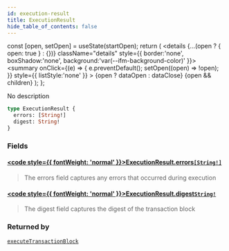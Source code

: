 ```yaml
---
id: execution-result
title: ExecutionResult
hide_table_of_contents: false
---
```









  const [open, setOpen] = useState(startOpen);
  return (
    <details {...(open ? { open: true } : {})} className="details" style={{ border:'none', boxShadow:'none', background:'var(--ifm-background-color)' }}>
      <summary
        onClick={(e) => {
          e.preventDefault();
          setOpen((open) => !open);
        }}
        style={{ listStyle:'none' }}
      >
      {open ? dataOpen : dataClose}
      </summary>
      {open && children}
    </details>
  );
};








No description


```graphql
type ExecutionResult {
  errors: [String!]
  digest: String!
}
```




### Fields

#### [<code style={{ fontWeight: 'normal' }}>ExecutionResult.<b>errors</b></code>](#)<Bullet />[`[String!]`](/references/sui-api/graphql/reference/scalars/string) <Badge class="badge badge--secondary" text="list"/> <Badge class="badge badge--secondary" text="scalar"/> 
> 
> 
> The errors field captures any errors that occurred during execution
> 

#### [<code style={{ fontWeight: 'normal' }}>ExecutionResult.<b>digest</b></code>](#)<Bullet />[`String!`](/references/sui-api/graphql/reference/scalars/string) <Badge class="badge badge--secondary" text="non-null"/> <Badge class="badge badge--secondary" text="scalar"/> 
> 
> 
> The digest field captures the digest of the transaction block
> 



### Returned by

[`executeTransactionBlock`](/references/sui-api/graphql/reference/mutations/execute-transaction-block)  <Badge class="badge badge--secondary" text="mutation"/>

